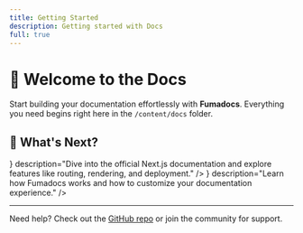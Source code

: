 ```yaml
---
title: Getting Started
description: Getting started with Docs
full: true
---
```



# 👋 Welcome to the Docs

Start building your documentation effortlessly with **Fumadocs**. Everything you need begins right here in the `/content/docs` folder.

## 🚀 What's Next?

<Cards>
  <Card
    title="Explore Next.js"
    href="https://nextjs.org/docs"
    icon={<Rocket size={20} />}
    description="Dive into the official Next.js documentation and explore features like routing, rendering, and deployment."
  />
  <Card
    title="Understand Fumadocs"
    href="https://fumadocs.vercel.app"
    icon={<BookOpenCheck size={20} />}
    description="Learn how Fumadocs works and how to customize your documentation experience."
  />
</Cards>

---

Need help? Check out the [GitHub repo](https://github.com/xv-crux/fumadocs) or join the community for support.
